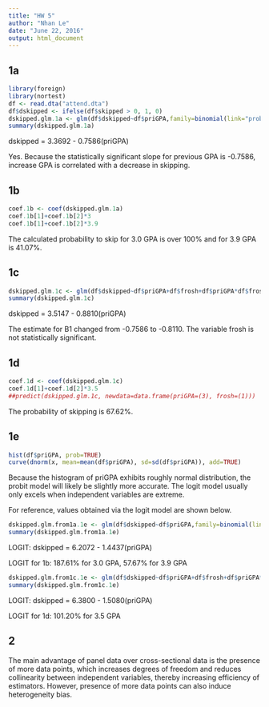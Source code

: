 ---
title: "HW 5"
author: "Nhan Le"
date: "June 22, 2016"
output: html_document
---

## 1a
```{r 1a, echo=FALSE}
library(foreign)
library(nortest)
df <- read.dta("attend.dta")
df$dskipped <- ifelse(df$skipped > 0, 1, 0)
dskipped.glm.1a <- glm(df$dskipped~df$priGPA,family=binomial(link="probit"))
summary(dskipped.glm.1a)
```

dskipped = 3.3692 - 0.7586(priGPA)

Yes. Because the statistically significant slope for previous GPA is -0.7586, increase GPA is correlated with a decrease in skipping.

## 1b
```{r 1b, echo=FALSE}
coef.1b <- coef(dskipped.glm.1a)
coef.1b[1]+coef.1b[2]*3
coef.1b[1]+coef.1b[2]*3.9
```

The calculated probability to skip for 3.0 GPA is over 100% and for 3.9 GPA is 41.07%.

## 1c
```{r 1c, echo=FALSE}
dskipped.glm.1c <- glm(df$dskipped~df$priGPA+df$frosh+df$priGPA*df$frosh,family=binomial(link="probit"))
summary(dskipped.glm.1c)
```

dskipped = 3.5147 - 0.8810(priGPA)

The estimate for B1 changed from -0.7586 to -0.8110. The variable frosh is not statistically significant.

## 1d
```{r 1d, echo=FALSE}
coef.1d <- coef(dskipped.glm.1c)
coef.1d[1]+coef.1d[2]*3.5
##predict(dskipped.glm.1c, newdata=data.frame(priGPA=(3), frosh=(1)))
```

The probability of skipping is 67.62%.

## 1e
```{r 1e.a, echo=FALSE}
hist(df$priGPA, prob=TRUE)
curve(dnorm(x, mean=mean(df$priGPA), sd=sd(df$priGPA)), add=TRUE)
```

Because the histogram of priGPA exhibits roughly normal distribution, the probit model will likely be slightly more accurate. The logit model usually only excels when independent variables are extreme.

For reference, values obtained via the logit model are shown below.

```{r 1e.b, echo=FALSE}
dskipped.glm.from1a.1e <- glm(df$dskipped~df$priGPA,family=binomial(link="logit"))
summary(dskipped.glm.from1a.1e)
```

LOGIT: dskipped = 6.2072 - 1.4437(priGPA)

LOGIT for 1b: 187.61% for 3.0 GPA, 57.67% for 3.9 GPA

```{r 1e.c, echo=FALSE}
dskipped.glm.from1c.1e <- glm(df$dskipped~df$priGPA+df$frosh+df$priGPA*df$frosh,family=binomial(link="logit"))
summary(dskipped.glm.from1c.1e)
```

LOGIT: dskipped = 6.3800 - 1.5080(priGPA)

LOGIT for 1d: 101.20% for 3.5 GPA

## 2

The main advantage of panel data over cross-sectional data is the presence of more data points, which increases degrees of freedom and reduces collinearity between independent variables, thereby increasing efficiency of estimators. However, presence of more data points can also induce heterogeneity bias.